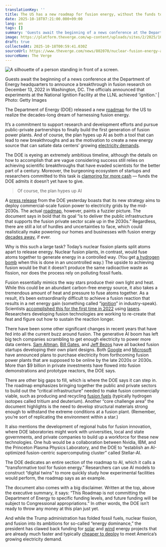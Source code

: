 ```yaml
---
translationKey: ''
title: The US has a new roadmap for fusion energy, without the funds to back it up
date: 2025-10-18T07:21:00.000+09:00
lang: en
tags: []
summary: 'Guests await the beginning of a news conference at the Department of Energy headquarters to announce a breakthrough in fusion research on December 13, 2022 in Washington, DC. The officials announced that experiments at the National Ignition Facility at the LLNL achieved ‘ignition.’ | Photo: Getty Images'
image: https://platform.theverge.com/wp-content/uploads/sites/2/2025/10/gettyimages-1448790394.jpg?quality=90&#038;strip=all&#038;crop=0,0,100,100
draft: true
collectedAt: 2025-10-18T00:59:41.030Z
sourceUrl: https://www.theverge.com/news/802070/nuclear-fusion-energy-ai-trump-roadmap
sourceName: The Verge
---
```

![A silhouette of a person standing in front of a screen.](https://platform.theverge.com/wp-content/uploads/sites/2/2025/10/gettyimages-1448790394.jpg?quality=90&strip=all&crop=0,0,100,100)

Guests await the beginning of a news conference at the Department of Energy headquarters to announce a breakthrough in fusion research on December 13, 2022 in Washington, DC. The officials announced that experiments at the National Ignition Facility at the LLNL achieved ‘ignition.’ | Photo: Getty Images

The Department of Energy (DOE) released a new [roadmap](https://www.energy.gov/articles/fusion-st-roadmap) for the US to realize the decades-long dream of harnessing fusion energy.

It’s a commitment to support research and development efforts and pursue public-private partnerships to finally build the first generation of fusion power plants. And of course, the plan hypes up AI as both a tool that can lead to new breakthroughs and as the motivation to create a new energy source that can satiate data centers’ growing [electricity demands](https://www.wsj.com/business/energy-oil/ai-data-centers-desperate-for-electricity-are-building-their-own-power-plants-291f5c81?mod=hp_lead_pos7).

The DOE is eyeing an extremely ambitious timeline, although the details on how to accomplish that are vague considering success still relies on achieving scientific breakthroughs that have evaded scientists for the better part of a century. Moreover, the burgeoning ecosystem of startups and researchers committed to this task is [clamoring for more cash](https://www.axios.com/2025/10/14/chris-wright-doe-energy-department-fusion-plans) — funds the DOE admits it doesn’t yet have to give. 

> Of course, the plan hypes up AI

A [press release](https://www.energy.gov/articles/energy-department-announces-fusion-science-and-technology-roadmap-accelerate-commercial) from the DOE yesterday boasts that its new strategy aims to deploy commercial-scale fusion power to electricity grids by the mid-2030s. The actual [roadmap](https://www.energy.gov/articles/fusion-st-roadmap), however, paints a fuzzier picture. The document says in bold that its goal “is to deliver the public infrastructure that supports the fusion private sector scale up in the 2030s.” Regardless, there are still a lot of hurdles and uncertainties to face, which could realistically make powering our homes and businesses with fusion energy [decades away](https://www.theverge.com/23508872/nuclear-fusion-power-clean-energy-breakthrough-explained), if ever. 

Why is this such a large task? Today’s nuclear fission plants split atoms apart to release energy. Nuclear fusion plants, in contrast, would fuse atoms together to generate energy in a controlled way. (You get [a hydrogen bomb](https://www.osti.gov/opennet/manhattan-project-history/Science/BombDesign/hydrogen-bomb.html) when this is done in an uncontrolled way.) The upside to achieving fusion would be that it doesn’t produce the same radioactive waste as fission, nor does the process rely on polluting fossil fuels. 

Fusion essentially mimics the way stars produce their own light and heat. While this could be an abundant carbon-free energy source, it also takes a tremendous amount of heat and pressure to fuse atoms together. As a result, it’s been extraordinarily difficult to achieve a fusion reaction that results in a net energy gain (something called “[ignition](https://lasers.llnl.gov/science/achieving-fusion-ignition)” in industry-speak). Scientists [accomplished this for the first time in 2022](https://www.theverge.com/2022/12/13/23506086/nuclear-fusion-power-research-milestone-net-energy-gain) using [lasers](https://www.theverge.com/2022/12/15/23510819/nuclear-fusion-ignition-breakthrough-physicist-tammy-ma). Researchers developing fusion technologies are working to re-create that feat and figure out how to sustain the reaction longer. 

There have been some other significant changes in recent years that have fed into all the current buzz around fusion. The generative AI boom has left big tech companies scrambling to get enough electricity to power more data centers. [Sam Altman](https://www.helionenergy.com/articles/announcing-500-million-fundraise/), [Bill Gates](https://cfs.energy/news-and-media/commonwealth-fusion-systems-raises-863-million-series-b2-round-to-accelerate-the-commercialization-of-fusion-energy), and [Jeff Bezos](https://www.seattletimes.com/business/jeff-bezos-backed-nuclear-fusion-company-raises-15-million-for-demo/) have all backed fusion startups developing their own plant designs. Both [Google](https://www.theverge.com/news/694682/google-nuclear-fusion-deal-cfs) and [Microsoft](https://www.theverge.com/2023/5/10/23717332/microsoft-nuclear-fusion-power-plant-helion-purchase-agreement) have announced plans to purchase electricity from forthcoming fusion power plants that are supposed to be online by the late 2020s or 2030s. More than $9 billion in private investments have flowed into fusion demonstrations and prototype reactors, the DOE says.

There are other big gaps to fill, which is where the DOE says it can step in. The roadmap emphasizes bringing together the public and private sectors to build out the “critical infrastructure” needed to make fusion commercially viable, such as producing and recycling [fusion fuels](https://www.energy.gov/science/doe-explainsdeuterium-tritium-fusion-fuel) (typically hydrogen isotopes called tritium and deuterium). Another “core challenge area” the document highlights is the need to develop structural materials strong enough to withstand the extreme conditions at a fusion plant. (Remember, you’re sort of replicating the environment within a star.)  

It also mentions the development of regional hubs for fusion innovation, where DOE laboratories might work with universities, local and state governments, and private companies to build up a workforce for these new technologies. One hub would be a collaboration between Nvidia, IBM, and the Princeton Plasma Physics Laboratory, and the DOE to “establish an AI-optimized fusion-centric supercomputing cluster” called Stellar-AI.

The DOE dedicates an entire section of the roadmap to AI, which it calls a “transformative tool for fusion energy.” Researchers can use AI models to construct “digital twins” to more quickly study how experimental facilities would perform, the roadmap says as an example. 

The document also comes with a big disclaimer. Written at the top, above the executive summary, it says: “This Roadmap is not committing the Department of Energy to specific funding levels, and future funding will be subject to Congressional appropriations.” In other words, the DOE isn’t ready to throw any money at this plan just yet. 

And while the Trump administration has folded fossil fuels, nuclear fission, and fusion into its ambitions for so-called “energy dominance,” the president has clawed back funding for [solar](https://www.nytimes.com/2025/08/05/climate/epa-cancels-solar-energy-grants.html) and [wind](https://www.npr.org/2025/08/31/nx-s1-5522943/trump-offshore-wind-energy-ports) energy projects that are already much faster and typically [cheaper to deploy](https://www.irena.org/News/pressreleases/2025/Jul/91-Percent-of-New-Renewable-Projects-Now-Cheaper-Than-Fossil-Fuels-Alternatives) to meet America’s growing electricity demand.
